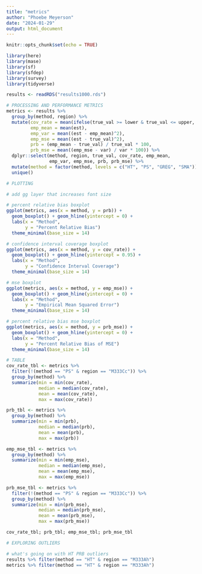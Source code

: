 ```yaml
---
title: "metrics"
author: "Phoebe Meyerson"
date: "2024-01-29"
output: html_document
---
```


```r
knitr::opts_chunk$set(echo = TRUE)
```

```r
library(here)
library(mase)
library(sf)
library(sfdep)
library(survey)
library(tidyverse)
```

```r
results <- readRDS("results1000.rds")
```

```r
# PROCESSING AND PERFORMANCE METRICS
metrics <- results %>%
  group_by(method, region) %>%
  mutate(cov_rate = mean(ifelse(true_val >= lower & true_val <= upper, 1, 0)),
         emp_mean = mean(est),
         emp_var = mean((est - emp_mean)^2),
         emp_mse = mean((est - true_val)^2),
         prb = (emp_mean - true_val) / true_val * 100,
         prb_mse = mean((emp_mse - var) / var * 100)) %>%
  dplyr::select(method, region, true_val, cov_rate, emp_mean, 
                emp_var, emp_mse, prb, prb_mse) %>%
  mutate(method = factor(method, levels = c("HT", "PS", "GREG", "SMA"))) %>%
  unique()
```

```r
# PLOTTING

# add gg layer that increases font size

# percent relative bias boxplot
ggplot(metrics, aes(x = method, y = prb)) + 
  geom_boxplot() + geom_hline(yintercept = 0) +
  labs(x = "Method",
       y = "Percent Relative Bias")
  theme_minimal(base_size = 14) 

# confidence interval coverage boxplot
ggplot(metrics, aes(x = method, y = cov_rate)) + 
  geom_boxplot() + geom_hline(yintercept = 0.95) + 
  labs(x = "Method",
       y = "Confidence Interval Coverage")
  theme_minimal(base_size = 14) 

# mse boxplot
ggplot(metrics, aes(x = method, y = emp_mse)) + 
  geom_boxplot() + geom_hline(yintercept = 0) +
  labs(x = "Method",
       y = "Empirical Mean Squared Error")
  theme_minimal(base_size = 14) 

# percent relative bias mse boxplot
ggplot(metrics, aes(x = method, y = prb_mse)) + 
  geom_boxplot() + geom_hline(yintercept = 0) +
  labs(x = "Method",
       y = "Percent Relative Bias of MSE")
  theme_minimal(base_size = 14) 
```

```r
# TABLE
cov_rate_tbl <- metrics %>%
  filter(!(method == "PS" & region == "M333Cc")) %>%
  group_by(method) %>%
  summarize(min = min(cov_rate),
            median = median(cov_rate),
            mean = mean(cov_rate),
            max = max(cov_rate))

prb_tbl <- metrics %>%
  group_by(method) %>%
  summarize(min = min(prb),
            median = median(prb),
            mean = mean(prb),
            max = max(prb))

emp_mse_tbl <- metrics %>%
  group_by(method) %>%
  summarize(min = min(emp_mse),
            median = median(emp_mse),
            mean = mean(emp_mse),
            max = max(emp_mse))

prb_mse_tbl <- metrics %>%
  filter(!(method == "PS" & region == "M333Cc")) %>%
  group_by(method) %>%
  summarize(min = min(prb_mse),
            median = median(prb_mse),
            mean = mean(prb_mse),
            max = max(prb_mse))

cov_rate_tbl; prb_tbl; emp_mse_tbl; prb_mse_tbl
```

```r
# EXPLORING OUTLIERS

# what's going on with HT PRB outliers
results %>% filter(method == "HT" & region == "M333Ah")
metrics %>% filter(method == "HT" & region == "M333Ah")
```


